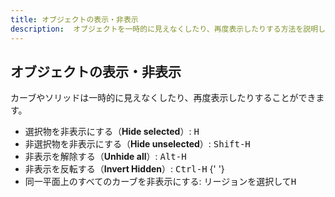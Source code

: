 ```yaml
---
title: オブジェクトの表示・非表示
description:  オブジェクトを一時的に見えなくしたり、再度表示したりする方法を説明します。
---
```


## オブジェクトの表示・非表示

カーブやソリッドは一時的に見えなくしたり、再度表示したりすることができます。

- 選択物を非表示にする（**Hide selected**）: <kbd>H</kbd>
- 非選択物を非表示にする（**Hide unselected**）: <kbd>Shift-H</kbd>
- 非表示を解除する（**Unhide all**）: <kbd>Alt-H</kbd>
- 非表示を反転する（**Invert Hidden**）: <kbd>Ctrl-H</kbd>
{' '}
- 同一平面上のすべてのカーブを非表示にする: リージョンを選択して<kbd>H</kbd>



